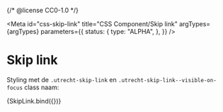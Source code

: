 {/* @license CC0-1.0 */}


<Meta
  id="css-skip-link"
  title="CSS Component/Skip link"
  argTypes={argTypes}
  parameters={{
    status: {
      type: "ALPHA",
    },
  }}
/>

# Skip link

Styling met de `.utrecht-skip-link` en `.utrecht-skip-link--visible-on-focus` class naam:

<Canvas>
  <Story
    name="Default"
    args={{
      ...exampleArgs,
      focus: true,
    }}
  >
    {SkipLink.bind({})}
  </Story>
</Canvas>

<ArgsTable story="Default" />
